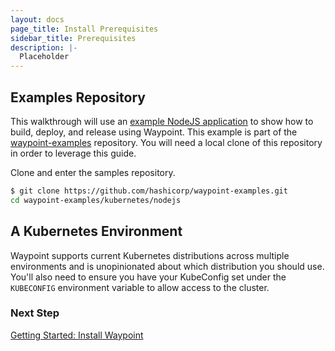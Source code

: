 ```yaml
---
layout: docs
page_title: Install Prerequisites
sidebar_title: Prerequisites
description: |-
  Placeholder
---
```


<!-- Make this a partial -->

## Examples Repository

This walkthrough will use an [example NodeJS application](https://github.com/hashicorp/waypoint-examples/tree/master/kubernetes/nodejs) to show how to build, deploy, and release using Waypoint. This example is part
of the [waypoint-examples](https://github.com/hashicorp/waypoint-examples) repository. You will need a local clone of this repository in order to leverage this guide.

Clone and enter the samples repository.

```bash
$ git clone https://github.com/hashicorp/waypoint-examples.git
cd waypoint-examples/kubernetes/nodejs
```

## A Kubernetes Environment

Waypoint supports current Kubernetes distributions across multiple environments and is unopinionated about which distribution you should use. You'll also need to ensure you have your KubeConfig set under the `KUBECONFIG` environment variable to allow access to the cluster.

### Next Step

[Getting Started: Install Waypoint](/docs/getting-started/k8s-example-app/install-waypoint)

<!-- End partial -->
